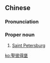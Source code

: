 {{also|圣彼得堡}}
==Chinese==
{{zh-forms|s=圣彼得堡|type=121}}
{{wikipedia|lang=zh}}

===Pronunciation===
{{zh-pron
|m=Shèng Bǐdébǎo
|c=sing3 bei2 dak1 bou2
|cat=pn
}}

===Proper noun===
{{zh-proper noun}}

# [[Saint Petersburg]]

{{zh-cat|Cities in Russia}}

[[ko:聖彼得堡]]
